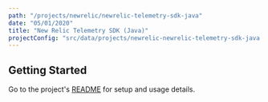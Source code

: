 ```yaml
---
path: "/projects/newrelic/newrelic-telemetry-sdk-java"
date: "05/01/2020"
title: "New Relic Telemetry SDK (Java)"
projectConfig: "src/data/projects/newrelic-newrelic-telemetry-sdk-java.json"
---
```


## Getting Started

Go to the project's [README](https://github.com/newrelic/newrelic-telemetry-sdk-java#readme) for setup and usage details.





